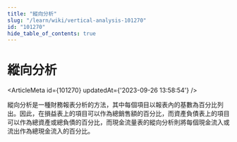 ```yaml
---
title: "縱向分析"
slug: "/learn/wiki/vertical-analysis-101270"
id: "101270"
hide_table_of_contents: true
---
```



# 縱向分析

<ArticleMeta id={101270} updatedAt={'2023-09-26 13:58:54'} />
<div className='border-solid border-b border-t-0 my-4 border-[var(--ifm-color-gray-300)]' />

縱向分析是一種財務報表分析的方法，其中每個項目以報表內的基數為百分比列出。因此，在損益表上的項目可以作為總銷售額的百分比，而資產負債表上的項目可以作為總資產或總負債的百分比，而現金流量表的縱向分析則將每個現金流入或流出作為總現金流入的百分比。
